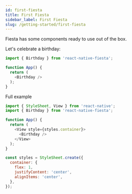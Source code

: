 ```yaml
---
id: first-fiesta
title: First Fiesta
sidebar_label: First Fiesta
slug: /getting-started/first-fiesta
---
```


Fiesta has some components ready to use out of the box.

Let's celebrate a birthday:

```js
import { Birthday } from 'react-native-fiesta';

function App() {
  return (
    <Birthday />
  );
}

```

Full example

```js
import { StyleSheet, View } from 'react-native';
import { Birthday } from 'react-native-fiesta';

function App() {
  return (
    <View style={styles.container}>
      <Birthday />
    </View>
  );
}

const styles = StyleSheet.create({
  container: {
    flex: 1,
    justifyContent: 'center',
    alignItems: 'center',
  },
});
```
